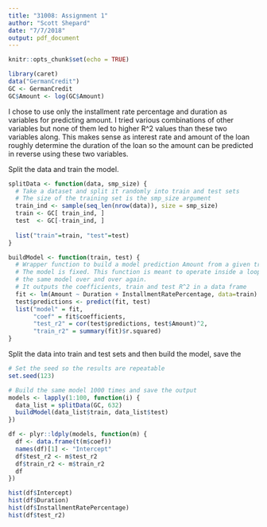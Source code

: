 ```yaml
---
title: "31008: Assignment 1"
author: "Scott Shepard"
date: "7/7/2018"
output: pdf_document
---
```


```r
knitr::opts_chunk$set(echo = TRUE)
```

```r
library(caret)
data("GermanCredit")
GC <- GermanCredit
GC$Amount <- log(GC$Amount)
```

I chose to use only the installment rate
percentage and duration as variables for predicting amount. I tried various 
combinations of other variables but none of them led to higher R^2 values than
these two variables along. This makes sense as interest rate and amount of the
loan roughly determine the duration of the loan so the amount can be predicted
in reverse using these two variables.

Split the data and train the model.

```r
splitData <- function(data, smp_size) {
  # Take a dataset and split it randomly into train and test sets
  # The size of the training set is the smp_size argument
  train_ind <- sample(seq_len(nrow(data)), size = smp_size)
  train <- GC[ train_ind, ]
  test  <- GC[-train_ind, ]
  
  list("train"=train, "test"=test)
}

buildModel <- function(train, test) {
  # Wrapper function to build a model prediction Amount from a given training set
  # The model is fixed. This function is meant to operate inside a loop to build
  # the same model over and over again. 
  # It outputs the coefficients, train and test R^2 in a data frame
  fit <- lm(Amount ~ Duration + InstallmentRatePercentage, data=train)
  test$predictions <- predict(fit, test)
  list("model" = fit, 
       "coef" = fit$coefficients,
       "test_r2" = cor(test$predictions, test$Amount)^2,
       "train_r2" = summary(fit)$r.squared)
}
```

Split the data into train and test sets and then build the model, save the 

```r
# Set the seed so the results are repeatable
set.seed(123)

# Build the same model 1000 times and save the output
models <- lapply(1:100, function(i) {
  data_list = splitData(GC, 632)
  buildModel(data_list$train, data_list$test)
})

df <- plyr::ldply(models, function(m) {
  df <- data.frame(t(m$coef))
  names(df)[1] <- "Intercept"
  df$test_r2 <- m$test_r2
  df$train_r2 <- m$train_r2
  df
})
```

```r
hist(df$Intercept)
hist(df$Duration)
hist(df$InstallmentRatePercentage)
hist(df$test_r2)
```
